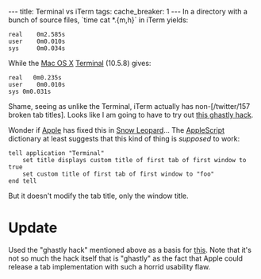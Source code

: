 ---
title: Terminal vs iTerm
tags:
cache_breaker: 1
---
In a directory with a bunch of source files, `time cat *.{m,h}` in iTerm yields:

<pre>real    0m2.585s
user    0m0.010s
sys     0m0.034s</pre>

While the [[Mac OS X]] [[Terminal]] (10.5.8) gives:

<pre>real	0m0.235s
user	0m0.010s
sys	0m0.031s</pre>

Shame, seeing as unlike the Terminal, iTerm actually has non-[/twitter/157 broken tab titles]. Looks like I am going to have to try out [http://pseudogreen.org/blog/set_tab_names_in_leopard_terminal.html this ghastly hack].

Wonder if [[Apple]] has fixed this in [[Snow Leopard]]... The [[AppleScript]] dictionary at least suggests that this kind of thing is ''supposed'' to work:

<pre>tell application "Terminal"
	set title displays custom title of first tab of first window to true
	set custom title of first tab of first window to "foo"
end tell</pre>

But it doesn't modify the tab title, only the window title.

= Update =

Used the "ghastly hack" mentioned above as a basis for [http://git.wincent.com/wincent.git/commitdiff/f8a8493f12c726bc641be43b5973adb6d6348222 this]. Note that it's not so much the hack itself that is "ghastly" as the fact that Apple could release a tab implementation with such a horrid usability flaw.
